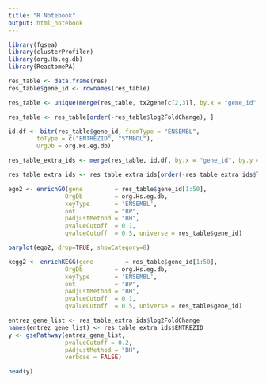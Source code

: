 ```yaml
---
title: "R Notebook"
output: html_notebook
---
```


```r
library(fgsea)
library(clusterProfiler)
library(org.Hs.eg.db)
library(ReactomePA)
```


```r
res_table <- data.frame(res)
res_table$gene_id <- rownames(res_table)

res_table <- unique(merge(res_table, tx2gene[c(2,3)], by.x = "gene_id", by.y = "V2"))

res_table <- res_table[order(-res_table$log2FoldChange), ]
```

```r
id.df <- bitr(res_table$gene_id, fromType = "ENSEMBL",
        toType = c("ENTREZID", "SYMBOL"),
        OrgDb = org.Hs.eg.db)
```

```r
res_table_extra_ids <- merge(res_table, id.df, by.x = "gene_id", by.y = "ENSEMBL", all.x = TRUE)

res_table_extra_ids <- res_table_extra_ids[order(-res_table_extra_ids$log2FoldChange), ]
```



```r
ego2 <- enrichGO(gene         = res_table$gene_id[1:50],
                OrgDb         = org.Hs.eg.db,
                keyType       = 'ENSEMBL',
                ont           = "BP",
                pAdjustMethod = "BH",
                pvalueCutoff  = 0.1,
                qvalueCutoff  = 0.5, universe = res_table$gene_id)
```

```r
barplot(ego2, drop=TRUE, showCategory=8)
```



```r
kegg2 <- enrichKEGG(gene         = res_table$gene_id[1:50],
                OrgDb         = org.Hs.eg.db,
                keyType       = 'ENSEMBL',
                ont           = "BP",
                pAdjustMethod = "BH",
                pvalueCutoff  = 0.1,
                qvalueCutoff  = 0.5, universe = res_table$gene_id)
```

```r
entrez_gene_list <- res_table_extra_ids$log2FoldChange
names(entrez_gene_list) <- res_table_extra_ids$ENTREZID
y <- gsePathway(entrez_gene_list, 
                pvalueCutoff = 0.2,
                pAdjustMethod = "BH", 
                verbose = FALSE)

head(y)
```


